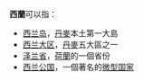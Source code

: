 {{Expand|time=2015-06-14T10:01:33+00:00}}
''' 西蘭'''可以指：
*[[西兰岛|西兰岛]]，[[丹麥|丹麥]]本土第一大島
*[[西兰大区|西兰大区]]，[[丹麥|丹麥]]五大區之一
*[[泽兰省|泽兰省]]，[[荷蘭|荷蘭]]的一個省份
*[[西兰公国|西兰公国]]，一個著名的[[微型国家|微型国家]]
{{Disambiguation}}